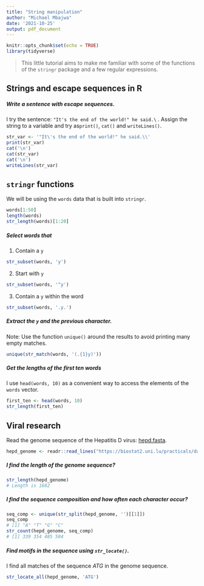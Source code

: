 ```yaml
---
title: "String manipulation"
author: "Michael Mbajwa"
date: '2021-10-25'
output: pdf_document
---
```


```r
knitr::opts_chunk$set(echo = TRUE)
library(tidyverse)
```

> This little tutorial aims to make me familiar with some of the functions of the `stringr` package and a few regular expressions. 

## Strings and escape sequences in R

##### Write a sentence with escape sequences.
I try the sentence: `"It's the end of the world!" he said.\` . 
Assign the string to a variable and try as`print()`, `cat()` and `writeLines()`.

```r
str_var <- '"It\'s the end of the world!" he said.\\'
print(str_var)
cat('\n')
cat(str_var)
cat('\n')
writeLines(str_var)
```

## `stringr` functions 

We will be using the `words` data that is built into `stringr`. 

```r
words[1:50]
length(words)
str_length(words)[1:20]
```


##### Select words that

1. Contain a `y`
```r
str_subset(words, 'y')
```

2. Start with `y`
```r
str_subset(words, '^y')
```


3. Contain a `y` within the word

```r
str_subset(words, '.y.')
```

##### Extract the `y` and the previous character.

Note: Use the function `unique()` around the results to avoid printing many empty matches.

```r
unique(str_match(words, '(.{1}y)'))
```


##### Get the lengths of the first ten words

I use `head(words, 10)` as a convenient way to access the elements of the `words` vector.
```r
first_ten <- head(words, 10)
str_length(first_ten)
```


## Viral research 

Read the genome sequence of the Hepatitis D virus: [hepd.fasta](https://biostat2.uni.lu/practicals/data/hepd.fasta).

```r
hepd_genome <- readr::read_lines("https://biostat2.uni.lu/practicals/data/hepd.fasta")
```

##### I find the length of the genome sequence? 

```r
str_length(hepd_genome)
# Length is 1682
```

##### I find the sequence composition and how often each character occur?

```r
seq_comp <- unique(str_split(hepd_genome, '')[[1]])
seq_comp
# [1] "A" "T" "G" "C"
str_count(hepd_genome, seq_comp)
# [1] 339 354 485 504
```


##### Find motifs in the sequence using `str_locate()`. 

I find all matches of the sequence $ATG$ in the genome sequence. 

```r
str_locate_all(hepd_genome, 'ATG')
```